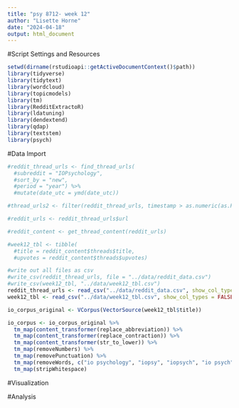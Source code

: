 ```yaml
---
title: "psy 8712- week 12"
author: "Lisette Horne"
date: "2024-04-18"
output: html_document
---
```

#Script Settings and Resources
```r
setwd(dirname(rstudioapi::getActiveDocumentContext()$path))
library(tidyverse)
library(tidytext)
library(wordcloud)
library(topicmodels)
library(tm)
library(RedditExtractoR)
library(ldatuning)
library(dendextend)
library(qdap)
library(textstem)
library(psych)
```

#Data Import
```r
#reddit_thread_urls <- find_thread_urls(
  #subreddit = "IOPsychology",
  #sort_by = "new",
  #period = "year") %>%
  #mutate(date_utc = ymd(date_utc))

#thread_urls2 <- filter(reddit_thread_urls, timestamp > as.numeric(as.POSIXct(Sys.Date() - 365)))

#reddit_urls <- reddit_thread_urls$url

#reddit_content <- get_thread_content(reddit_urls)

#week12_tbl <- tibble(
  #title = reddit_content$threads$title,
  #upvotes = reddit_content$threads$upvotes)

#write out all files as csv
#write_csv(reddit_thread_urls, file = "../data/reddit_data.csv")
#write_csv(week12_tbl, "../data/week12_tbl.csv")
reddit_thread_urls <- read_csv("../data/reddit_data.csv", show_col_types = FALSE)
week12_tbl <- read_csv("../data/week12_tbl.csv", show_col_types = FALSE)
```

```r
io_corpus_original <- VCorpus(VectorSource(week12_tbl$title))

io_corpus <- io_corpus_original %>%
  tm_map(content_transformer(replace_abbreviation)) %>%
  tm_map(content_transformer(replace_contraction)) %>%
  tm_map(content_transformer(str_to_lower)) %>%
  tm_map(removeNumbers) %>%
  tm_map(removePunctuation) %>% 
  tm_map(removeWords, c("io psychology", "iopsy", "iopsych", "io psych", "iopsychology", "riopsychology", "organizational psychology", "industrial organizational psychology", "io", "i/o")) %>%
  tm_map(stripWhitespace) 
```


#Visualization

#Analysis


